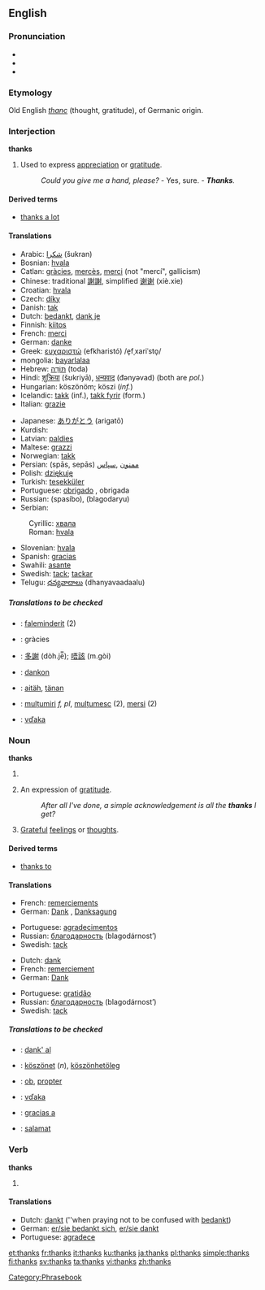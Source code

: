 ==English==

===Pronunciation===
*{{IPA|/θæŋks/}}
*{{SAMPA|/T{Nks/}}
*{{audio|en-us-thanks.ogg|Audio (US)}}

===Etymology===
Old English ''[[thanc]]'' (thought, gratitude), of Germanic origin.

===Interjection===
'''thanks'''

# Used to express [[appreciation]] or [[gratitude]].
#:''Could you give me a hand, please?'' - Yes, sure. - '''''Thanks'''.''

====Derived terms====
*[[thanks a lot]]

====Translations====
{{top}}
*Arabic: [[شكرا]] (šukran)
*Bosnian: [[hvala#Bosnian|hvala]]
*Catlan: [[gràcies]], [[mercès]], [[merci]] (not "mercí", gallicism)
*Chinese: traditional [[謝謝]], simplified [[谢谢]] (xiè.xie)
*Croatian: [[hvala#Croatian|hvala]]
*Czech: [[díky]]
*Danish: [[tak]]
*Dutch: [[bedankt]], [[dank je]]
*Finnish: [[kiitos]]
*French: [[merci]]
*German: [[danke]]
*Greek: [[ευχαριστώ]] (efkharistó) /e̞fˌxariˈsto̞/
*mongolia: [[bayarlalaa]]
*Hebrew: [[תודה|תּוֹדָה]] (toda)
*Hindi: [[शुक्रिया]] (šʊkriyā), [[धन्यवाद]] (đǝnyǝvad) (both are ''pol.'')<!--ref Oxf H-E Dict, but there is no informal term for thank you in Hindi, both are formal, more so than the English Thank you.-->
*Hungarian: köszönöm; köszi (''inf.'')
*Icelandic: [[takk]] (inf.), [[takk fyrir]] (form.)
*Italian: [[grazie]]
{{mid}}
*Japanese: [[ありがとう]] (arigatō)
*Kurdish: {{KUchar|[[سوپاس]]}}
*Latvian: [[paldies]]
*Maltese: [[grazzi]]
*Norwegian: [[takk]]
*Persian: (spās, sepās) [[ممنون]] ,[[سپاس]]
*Polish: [[dziękuję]]
*Turkish: [[teşekküler]]
*Portuguese: [[obrigado]] {{m}}, obrigada {{f}}
*Russian: {{trad|ru|спасибо}} (spasíbo), {{trad|ru|благодарю}} (blagodaryu)
*Serbian:
:Cyrillic: [[хвала#Serbian|хвала]]
:Roman: [[hvala#Serbian|hvala]]
*Slovenian: [[hvala]]
*Spanish: [[gracias]]
*Swahili: [[asante]]
*Swedish: [[tack]]; [[tackar]]
*Telugu: [[ధన్యవాదాలు]] (dhanyavaadaalu)
{{bottom}}

=====Translations to be checked=====
{{checktrans}}
*{{ttbc|Albanian}}: [[faleminderit]] (2)
*{{ttbc|Catalan}}: gràcies
*{{ttbc|Chinese (Cantonese)}}: [[多謝]] (dòh.je̿); [[唔該]] (m.gòi)
*{{ttbc|Esperanto}}: [[dankon]]
*{{ttbc|Estonian}}: [[aitäh]], [[tänan]]
*{{ttbc|Romanian}}: [[mulțumiri]] ''f, pl'', [[mulțumesc]] {{n}} (2), [[mersi]] {{n}} (2)
*{{ttbc|Slovak}}: [[vďaka]]

===Noun===
'''thanks'''

# {{obsolete}} {{plural of|[[thank]]}}
# {{plurale tantum}} An expression of [[gratitude]].
#:''After all I've done, a simple acknowledgement is all the '''thanks''' I get?''
# [[grateful|Grateful]] [[feelings]] or [[thought]]s.

====Derived terms====
*[[thanks to]]

====Translations====
{{trans-top|Expression of gratitude}}
*French: [[remerciement]]s {{m}} {{p}}
*German: [[Dank]] {{m}}, [[Danksagung]] {{f}}
{{trans-mid}}
*Portuguese: [[agradecimento]]s {{m}} {{p}}
*Russian: [[благодарность]] (blagodárnost’) {{f}}
*Swedish: [[tack]] {{n}}
{{trans-bottom}}

{{trans-top|Grateful feelings}}
*Dutch: [[dank]]
*French: [[remerciement]] {{m}}
*German: [[Dank]] {{m}}
{{trans-mid}}
*Portuguese: [[gratidão]] {{f}}
*Russian: [[благодарность]] (blagodárnost’) {{f}}
*Swedish: [[tack]] {{n}}
{{trans-bottom}}

=====Translations to be checked=====
{{checktrans}}
*{{ttbc|Esperanto}}: [[dank' al]]
*{{ttbc|Hungarian}}: [[köszönet]] (''n''), [[köszönhetöleg]]
*{{ttbc|Latin}}: [[ob]], [[propter]]
*{{ttbc|Slovak}}: [[vďaka]]
*{{ttbc|Spanish}}: [[gracias a]]
*{{ttbc|Filipino}}: [[salamat]]

===Verb===
'''thanks'''

# {{third-person singular of|[[thank]]}}

====Translations====
{{top}}
*Dutch: [[dankt]] (''when praying not to be confused with [[bedankt]])
*German: [[sich bedanken|er/sie bedankt sich]], [[danken|er/sie dankt]]
*Portuguese: [[agradecer|agradece]]
{{mid}}
{{bottom}}

[[Category:Phrasebook]]

[[et:thanks]]
[[fr:thanks]]
[[it:thanks]]
[[ku:thanks]]
[[ja:thanks]]
[[pl:thanks]]
[[simple:thanks]]
[[fi:thanks]]
[[sv:thanks]]
[[ta:thanks]]
[[vi:thanks]]
[[zh:thanks]]